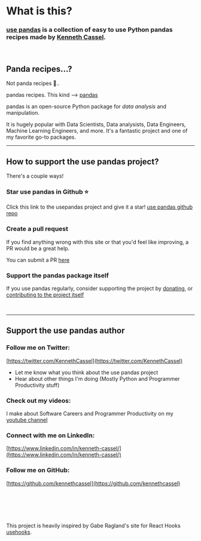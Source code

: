 # What is this?

### [use pandas](/) is a collection of easy to use Python pandas recipes made by [Kenneth Cassel](https://twitter.com/KennethCassel).

<br />

## Panda recipes...?

Not panda recipes 🐼..

pandas recipes. This kind --> [pandas](https://pandas.pydata.org/docs/getting_started/overview.html)

pandas is an open-source Python package for _data analysis_ and manipulation.

It is hugely popular with Data Scientists, Data analysists, Data Engineers, Machine Learning Engineers, and more.
It's a fantastic project and one of my favorite go-to packages.

---

## How to support the use pandas project?

There's a couple ways!

### Star use pandas in Github ⭐️

Click this link to the usepandas project and give it a star! [use pandas github repo](https://github.com/kennethcassel/usepandas)

### Create a pull request

If you find anything wrong with this site or that you'd feel like improving, a PR would be a great help.

You can submit a PR [here](https://github.com/kennethcassel/usepandas)

### Support the pandas package itself

If you use pandas regularly, consider supporting the project by [donating](https://pandas.pydata.org/donate.html),
or [contributing to the project itself](https://github.com/pandas-dev/pandas)

<br />

---

## Support the use pandas author

### Follow me on Twitter:

[https://twitter.com/KennethCassel](https://twitter.com/KennethCassel)

- Let me know what you think about the use pandas project
- Hear about other things I'm doing (Mostly Python and Programmer Productivity stuff)

### Check out my videos:

I make about Software Careers and Programmer Productivity on my [youtube channel](https://www.youtube.com/channel/UCTSEIV0w0SjNDkt3M3_Jsvw)

### Connect with me on LinkedIn:

[https://www.linkedin.com/in/kenneth-cassel/](https://www.linkedin.com/in/kenneth-cassel/)

### Follow me on GitHub:

[https://github.com/kennethcassel](https://github.com/kennethcassel)

<br />
<br />
<br />
<br />

This project is heavily inspired by Gabe Ragland's site for React Hooks [usehooks](https://www.usehooks.com).
